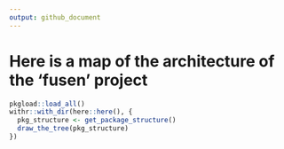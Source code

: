 ```yaml
---
output: github_document
---
```


# Here is a map of the architecture of the 'fusen' project

```r
pkgload::load_all()
withr::with_dir(here::here(), {
  pkg_structure <- get_package_structure()
  draw_the_tree(pkg_structure)
})
```
